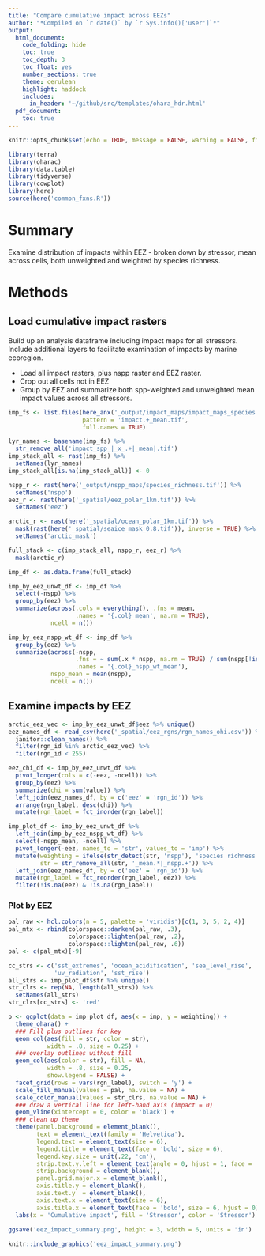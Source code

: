 ```yaml
---
title: "Compare cumulative impact across EEZs"
author: "*Compiled on `r date()` by `r Sys.info()['user']`*"
output: 
  html_document:
    code_folding: hide
    toc: true
    toc_depth: 3
    toc_float: yes
    number_sections: true
    theme: cerulean
    highlight: haddock
    includes: 
      in_header: '~/github/src/templates/ohara_hdr.html'
  pdf_document:
    toc: true
---
```


``` r

knitr::opts_chunk$set(echo = TRUE, message = FALSE, warning = FALSE, fig.height = 4, fig.width = 7)

library(terra)
library(oharac)
library(data.table)
library(tidyverse)
library(cowplot)
library(here)
source(here('common_fxns.R'))

```

# Summary

Examine distribution of impacts within EEZ - broken down by stressor, mean across cells, both unweighted and weighted by species richness.

# Methods

## Load cumulative impact rasters

Build up an analysis dataframe including impact maps for all stressors.  Include additional layers to facilitate examination of impacts by marine ecoregion.

* Load all impact rasters, plus nspp raster and EEZ raster.
* Crop out all cells not in EEZ
* Group by EEZ and summarize both spp-weighted and unweighted mean impact values across all stressors.

```r
imp_fs <- list.files(here_anx('_output/impact_maps/impact_maps_species'), 
                     pattern = 'impact.+_mean.tif',
                     full.names = TRUE)

lyr_names <- basename(imp_fs) %>%
  str_remove_all('impact_spp_|_x_.+|_mean|.tif')
imp_stack_all <- rast(imp_fs) %>%
  setNames(lyr_names)
imp_stack_all[is.na(imp_stack_all)] <- 0

nspp_r <- rast(here('_output/nspp_maps/species_richness.tif')) %>%
  setNames('nspp')
eez_r <- rast(here('_spatial/eez_polar_1km.tif')) %>%
  setNames('eez')

arctic_r <- rast(here('_spatial/ocean_polar_1km.tif')) %>%
  mask(rast(here('_spatial/seaice_mask_0.8.tif')), inverse = TRUE) %>%
  setNames('arctic_mask')

full_stack <- c(imp_stack_all, nspp_r, eez_r) %>%
  mask(arctic_r)

imp_df <- as.data.frame(full_stack)
```

```r
imp_by_eez_unwt_df <- imp_df %>%
  select(-nspp) %>%
  group_by(eez) %>%
  summarize(across(.cols = everything(), .fns = mean,
                   .names = '{.col}_mean', na.rm = TRUE),
            ncell = n())

imp_by_eez_nspp_wt_df <- imp_df %>%
  group_by(eez) %>%
  summarize(across(-nspp, 
                   .fns = ~ sum(.x * nspp, na.rm = TRUE) / sum(nspp[!is.na(.x)]),
                   .names = '{.col}_nspp_wt_mean'),
            nspp_mean = mean(nspp),
            ncell = n()) 
```

## Examine impacts by EEZ

```r
arctic_eez_vec <- imp_by_eez_unwt_df$eez %>% unique()
eez_names_df <- read_csv(here('_spatial/eez_rgns/rgn_names_ohi.csv')) %>%
  janitor::clean_names() %>%
  filter(rgn_id %in% arctic_eez_vec) %>%
  filter(rgn_id < 255)

eez_chi_df <- imp_by_eez_unwt_df %>%
  pivot_longer(cols = c(-eez, -ncell)) %>%
  group_by(eez) %>%
  summarize(chi = sum(value)) %>%
  left_join(eez_names_df, by = c('eez' = 'rgn_id')) %>%
  arrange(rgn_label, desc(chi)) %>%
  mutate(rgn_label = fct_inorder(rgn_label))

imp_plot_df <- imp_by_eez_unwt_df %>%
  left_join(imp_by_eez_nspp_wt_df) %>%
  select(-nspp_mean, -ncell) %>%
  pivot_longer(-eez, names_to = 'str', values_to = 'imp') %>%
  mutate(weighting = ifelse(str_detect(str, 'nspp'), 'species richness', 'unweighted'),
         str = str_remove_all(str, '_mean.*|_nspp.+')) %>%
  left_join(eez_names_df, by = c('eez' = 'rgn_id')) %>%
  mutate(rgn_label = fct_reorder(rgn_label, eez)) %>%
  filter(!is.na(eez) & !is.na(rgn_label))
```


### Plot by EEZ

```r
pal_raw <- hcl.colors(n = 5, palette = 'viridis')[c(1, 3, 5, 2, 4)]
pal_mtx <- rbind(colorspace::darken(pal_raw, .3),
                 colorspace::lighten(pal_raw, .2),
                 colorspace::lighten(pal_raw, .6))
pal <- c(pal_mtx)[-9]

cc_strs <- c('sst_extremes', 'ocean_acidification', 'sea_level_rise', 
             'uv_radiation', 'sst_rise')
all_strs <- imp_plot_df$str %>% unique()
str_clrs <- rep(NA, length(all_strs)) %>%
  setNames(all_strs)
str_clrs[cc_strs] <- 'red'

p <- ggplot(data = imp_plot_df, aes(x = imp, y = weighting)) +
  theme_ohara() +
  ### Fill plus outlines for key
  geom_col(aes(fill = str, color = str), 
           width = .8, size = 0.25) +
  ### overlay outlines without fill
  geom_col(aes(color = str), fill = NA,
           width = .8, size = 0.25,
           show.legend = FALSE) +
  facet_grid(rows = vars(rgn_label), switch = 'y') +
  scale_fill_manual(values = pal, na.value = NA) +
  scale_color_manual(values = str_clrs, na.value = NA) +
  ### draw a vertical line for left-hand axis (impact = 0)
  geom_vline(xintercept = 0, color = 'black') +
  ### clean up theme
  theme(panel.background = element_blank(),
        text = element_text(family = 'Helvetica'),
        legend.text = element_text(size = 6),
        legend.title = element_text(face = 'bold', size = 6),
        legend.key.size = unit(.22, 'cm'),
        strip.text.y.left = element_text(angle = 0, hjust = 1, face = 'bold'),
        strip.background = element_blank(),
        panel.grid.major.x = element_blank(),
        axis.title.y = element_blank(),
        axis.text.y  = element_blank(),
        axis.text.x = element_text(size = 6),
        axis.title.x = element_text(face = 'bold', size = 6, hjust = 0)) +
  labs(x = 'Cumulative impact', fill = 'Stressor', color = 'Stressor')
  
ggsave('eez_impact_summary.png', height = 3, width = 6, units = 'in')

knitr::include_graphics('eez_impact_summary.png')
```
